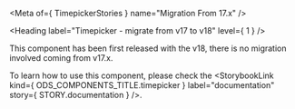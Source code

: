 
<Meta of={ TimepickerStories } name="Migration From 17.x" />

<Heading label="Timepicker - migrate from v17 to v18" level={ 1 } />

This component has been first released with the v18, there is no migration involved coming from v17.x.

To learn how to use this component, please check the <StorybookLink kind={ ODS_COMPONENTS_TITLE.timepicker } label="documentation" story={ STORY.documentation } />.
